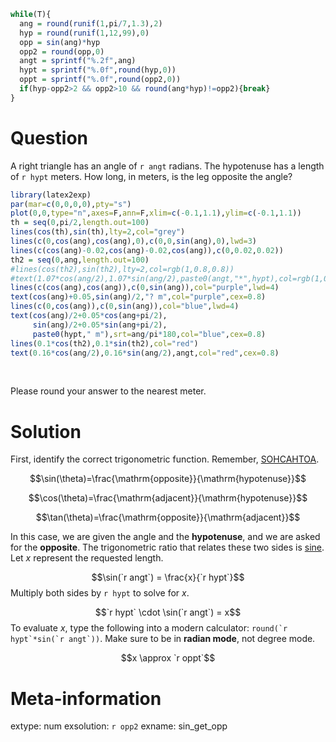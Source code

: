 ```r
while(T){
  ang = round(runif(1,pi/7,1.3),2)
  hyp = round(runif(1,12,99),0)
  opp = sin(ang)*hyp
  opp2 = round(opp,0)
  angt = sprintf("%.2f",ang)
  hypt = sprintf("%.0f",round(hyp,0))
  oppt = sprintf("%.0f",round(opp2,0))
  if(hyp-opp2>2 && opp2>10 && round(ang*hyp)!=opp2){break}
}
```

Question
========

A right triangle has an angle of `r angt` radians. The hypotenuse has a length of `r hypt` meters. How long, in meters, is the leg opposite the angle?

```r
library(latex2exp)
par(mar=c(0,0,0,0),pty="s")
plot(0,0,type="n",axes=F,ann=F,xlim=c(-0.1,1.1),ylim=c(-0.1,1.1))
th = seq(0,pi/2,length.out=100)
lines(cos(th),sin(th),lty=2,col="grey")
lines(c(0,cos(ang),cos(ang),0),c(0,0,sin(ang),0),lwd=3)
lines(c(cos(ang)-0.02,cos(ang)-0.02,cos(ang)),c(0,0.02,0.02))
th2 = seq(0,ang,length.out=100)
#lines(cos(th2),sin(th2),lty=2,col=rgb(1,0.8,0.8))
#text(1.07*cos(ang/2),1.07*sin(ang/2),paste0(angt,"*",hypt),col=rgb(1,0.8,0.8),cex=0.7)
lines(c(cos(ang),cos(ang)),c(0,sin(ang)),col="purple",lwd=4)
text(cos(ang)+0.05,sin(ang)/2,"? m",col="purple",cex=0.8)
lines(c(0,cos(ang)),c(0,sin(ang)),col="blue",lwd=4)
text(cos(ang)/2+0.05*cos(ang+pi/2),
     sin(ang)/2+0.05*sin(ang+pi/2),
     paste0(hypt," m"),srt=ang/pi*180,col="blue",cex=0.8)
lines(0.1*cos(th2),0.1*sin(th2),col="red")
text(0.16*cos(ang/2),0.16*sin(ang/2),angt,col="red",cex=0.8)
```
\

Please round your answer to the nearest meter.


Solution
========

First, identify the correct trigonometric function. Remember, [SOHCAHTOA](https://en.wikipedia.org/wiki/Mnemonics_in_trigonometry).

$$\sin(\theta)=\frac{\mathrm{opposite}}{\mathrm{hypotenuse}}$$


$$\cos(\theta)=\frac{\mathrm{adjacent}}{\mathrm{hypotenuse}}$$


$$\tan(\theta)=\frac{\mathrm{opposite}}{\mathrm{adjacent}}$$

In this case, we are given the angle and the **hypotenuse**, and we are asked for the **opposite**. The trigonometric ratio that relates these two sides is [sine](https://en.wikipedia.org/wiki/Trigonometric_functions). Let $x$ represent the requested length.

$$\sin(`r angt`) = \frac{x}{`r hypt`}$$
Multiply both sides by `r hypt` to solve for $x$.

$$`r hypt` \cdot \sin(`r angt`) = x$$
To evaluate $x$, type the following into a modern calculator: ``round(`r hypt`*sin(`r angt`))``. Make sure to be in **radian mode**, not degree mode.

$$x \approx `r oppt`$$


Meta-information
============
extype: num
exsolution: `r opp2`
exname: sin_get_opp